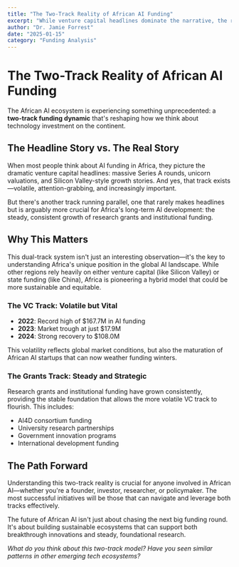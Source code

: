 ```yaml
---
title: "The Two-Track Reality of African AI Funding"
excerpt: "While venture capital headlines dominate the narrative, the real story of African AI development lies in the steady growth of research grants and institutional funding that's quietly building the continent's AI infrastructure."
author: "Dr. Jamie Forrest"
date: "2025-01-15"
category: "Funding Analysis"
---
```


# The Two-Track Reality of African AI Funding

The African AI ecosystem is experiencing something unprecedented: a **two-track funding dynamic** that's reshaping how we think about technology investment on the continent.

## The Headline Story vs. The Real Story

When most people think about AI funding in Africa, they picture the dramatic venture capital headlines: massive Series A rounds, unicorn valuations, and Silicon Valley-style growth stories. And yes, that track exists—volatile, attention-grabbing, and increasingly important.

But there's another track running parallel, one that rarely makes headlines but is arguably more crucial for Africa's long-term AI development: the steady, consistent growth of research grants and institutional funding.

## Why This Matters

This dual-track system isn't just an interesting observation—it's the key to understanding Africa's unique position in the global AI landscape. While other regions rely heavily on either venture capital (like Silicon Valley) or state funding (like China), Africa is pioneering a hybrid model that could be more sustainable and equitable.

### The VC Track: Volatile but Vital

- **2022**: Record high of $167.7M in AI funding
- **2023**: Market trough at just $17.9M  
- **2024**: Strong recovery to $108.0M

This volatility reflects global market conditions, but also the maturation of African AI startups that can now weather funding winters.

### The Grants Track: Steady and Strategic

Research grants and institutional funding have grown consistently, providing the stable foundation that allows the more volatile VC track to flourish. This includes:

- AI4D consortium funding
- University research partnerships
- Government innovation programs
- International development funding

## The Path Forward

Understanding this two-track reality is crucial for anyone involved in African AI—whether you're a founder, investor, researcher, or policymaker. The most successful initiatives will be those that can navigate and leverage both tracks effectively.

The future of African AI isn't just about chasing the next big funding round. It's about building sustainable ecosystems that can support both breakthrough innovations and steady, foundational research.

*What do you think about this two-track model? Have you seen similar patterns in other emerging tech ecosystems?*
